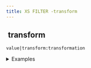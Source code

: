 ```yaml
---
title: XS FILTER -transform
---
```


## <img src="../assets/docuBadge (11).png" alt="" data-size="line"> transform <a href="#xstransform" id="xstransform"></a>

`value|transform:transformation`

<details>

<summary>Examples</summary>

```javascript
"hello"|transform:"upper"              // Returns "HELLO"
"WORLD"|transform:"lower"             // Returns "world"
```

</details>
